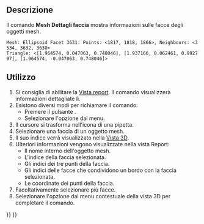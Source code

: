 <languages/>

{{Docnav/it
|[[Mesh_Evaluation/it|Valuta e ripara la mesh]]
|[[Mesh_CurvatureInfo/it|Dettagli curvatura]]
|[[Mesh_Workbench/it|Mesh]]
|IconL=Mesh_Evaluation.svg
|IconR=Mesh_CurvatureInfo.svg
|IconC=Workbench_Mesh.svg
}}

{{GuiCommand/it|Name=Mesh_EvaluateFacet|Name/it=Dettagli faccia|MenuLocation=Mesh → Analizza → Dettagli faccia|Workbenches=[[Mesh_Workbench/it|Mesh]]|Shortcut=|SeeAlso=}}

<span id="Description"></span>
==Descrizione==

Il comando '''Mesh Dettagli faccia''' mostra informazioni sulle facce degli oggetti mesh.

 Mesh: Ellipsoid Facet 3631: Points: <1817, 1818, 1866>, Neighbours: <3534, 3632, 3630>
 Triangle: <[1.964574, 0.047063, 0.748046], [1.937166, 0.062461, 0.992797], [1.964574, -0.047063, 0.748046]>
{{Caption|Esempio delle informazioni visualizzate nella vista Report}}

<span id="Usage"></span>
==Utilizzo==

# Si consiglia di abilitare la [[Report_view/it|Vista report]]. Il comando visualizzerà informazioni dettagliate lì.
# Esistono diversi modi per richiamare il comando:
#* Premere il pulsante {{Button|[[Image:Mesh_EvaluateFacet.svg|16px]] [[Mesh_EvaluateFacet/it|Dettagli faccia]]}}.
#* Selezionare l'opzione {{MenuCommand|Meshe → Analizza → [[Image:Mesh_EvaluateFacet.svg|16px]] Dettagli faccia}} dal menu.
# Il cursore si trasforma nell'icona di una pipetta.
# Selezionare una faccia di un oggetto mesh.
# Il suo indice verrà visualizzato nella [[3D_view/it|Vista 3D]].
# Ulteriori informazioni vengono visualizzate nella vista Report:
#* Il nome interno dell'oggetto mesh.
#* L'indice della faccia selezionata.
#* Gli indici dei tre punti della faccia.
#* Gli indici delle facce che condividono un bordo con la faccia selezionata.
#* Le coordinate dei punti della faccia.
# Facoltativamente selezionare più facce.
# Selezionare l'opzione {{MenuCommand|Esci dalla modalità info}} dal menu contestuale della vista 3D per completare il comando.


{{Docnav/it
|[[Mesh_Evaluation/it|Valuta e ripara la mesh]]
|[[Mesh_CurvatureInfo/it|Dettagli curvatura]]
|[[Mesh_Workbench/it|Mesh]]
|IconL=Mesh_Evaluation.svg
|IconR=Mesh_CurvatureInfo.svg
|IconC=Workbench_Mesh.svg
}}

{{Mesh Tools navi{{#translation:}}}}
{{Userdocnavi{{#translation:}}}}
{{clear}}